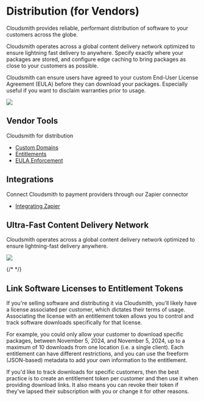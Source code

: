 

# Distribution (for Vendors)

Cloudsmith provides reliable, performant distribution of software to your customers across the globe.

Cloudsmith operates across a global content delivery network optimized to ensure lightning fast delivery to anywhere. Specify exactly where your packages are stored, and configure edge caching to bring packages as close to your customers as possible.

Cloudsmith can ensure users have agreed to your custom End-User License Agreement (EULA) before they can download your packages. Especially useful if you want to disclaim warranties prior to usage.

<img src="https://files.readme.io/2d6fc0d-CS_Global_Distribution.svg" />


## Vendor Tools

Cloudsmith for distribution
<ul>
<li><a href="/getting-started/custom-domains">Custom Domains</a></li>
<li><a href="/software-distribution/entitlement-tokens">Entitlements</a></li>
<li><a href="/software-distribution/eula">EULA Enforcement</a></li>
</ul>

## Integrations

Connect Cloudsmith to payment providers through our Zapier connector
<ul>
<li><a href="/integrations/integrating-with-zapier\">Integrating Zapier</a></li>
</ul>


## Ultra-Fast Content Delivery Network

Cloudsmith operates across a global content delivery network optimized to ensure lightning-fast delivery anywhere.

<img src="https://files.readme.io/6a14392-CS_Map_showing_POPs.svg" />

{/* <BlockImage src={img}></BlockImage> */}

## Link Software Licenses to Entitlement Tokens

If you're selling software and distributing it via Cloudsmith, you'll likely have a license associated per customer, which dictates their terms of usage. Associating the license with an entitlement token allows you to control and track software downloads specifically for that license. 

For example, you could only allow your customer to download specific packages, between November 5, 2024, and November 5, 2024, up to a maximum of 10 downloads from one location (i.e. a single client). Each entitlement can have different restrictions, and you can use the freeform (JSON-based) metadata to add your own information to the entitlement.

If you'd like to track downloads for specific customers, then the best practice is to create an entitlement token per customer and then use it when providing download links. It also means you can revoke their token if they've lapsed their subscription with you or change it for other reasons.
